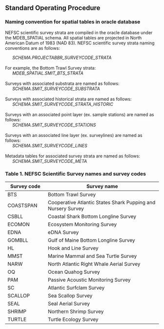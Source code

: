 ## Standard Operating Procedure

### Naming convention for spatial tables in oracle database

NEFSC scientific survey strata are compiled in the oracle database under the MDEB_SPATIAL schema. All spatial tables are projected in North American Datum of 1983 (NAD 83). NEFSC scientific survey strata naming conventions are as follows:

|       *SCHEMA.PROJECTABBR_SURVEYCODE_STRATA*
| 
| For example, the Bottom Trawl Survey strata:
|       *MDEB_SPATIAL.SMIT_BTS_STRATA*
| 
| Surveys with associated substrata are named as follows:
|       *SCHEMA.SMIT_SURVEYCODE_SUBSTRATA*
| 
| Surveys with associated historical strata are named as follows:
|       *SCHEMA.SMIT_SURVEYCODE_STRATA_HISTORIC*
| 
| Surveys with an associated point layer (ex. sample stations) are named as follows:
|       *SCHEMA.SMIT_SURVEYCODE_STATIONS*
| 
| Surveys with an associated line layer (ex. surveylines) are named as follows:
|       *SCHEMA.SMIT_SURVEYCODE_LINES*
| 
| Metadata tables for associated survey strata are named as follows:
|       *SCHEMA.SMIT_SURVEYCODE_META*

### Table 1. NEFSC Scientific Survey names and survey codes

| **Survey code** | **Survey name**                                              |
|-------------------|-----------------------------------------------------|
| BTS             | Bottom Trawl Survey                                          |
| COASTSPAN       | Cooperative Atlantic States Shark Pupping and Nursery Survey |
| CSBLL           | Coastal Shark Bottom Longline Survey                         |
| ECOMON          | Ecosystem Monitoring Survey                                  |
| EDNA            | eDNA Survey                                                  |
| GOMBLL          | Gulf of Maine Bottom Longline Survey                         |
| HL              | Hook and Line Survey                                         |
| MMST            | Marine Mammal and Sea Turtle Survey                          |
| NARW            | North Atlantic Right Whale Aerial Survey                     |
| OQ              | Ocean Quahog Survey                                          |
| PAM             | Passive Acoustic Monitoring Survey                           |
| SC              | Atlantic Surfclam Survey                                     |
| SCALLOP         | Sea Scallop Survey                                           |
| SEAL            | Seal Aerial Survey                                           |
| SHRIMP          | Northern Shrimp Survey                                       |
| TURTLE          | Turtle Ecology Survey                                        |
